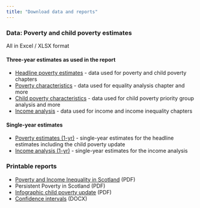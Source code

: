 ---
title: "Download data and reports"
---
  
### Data: Poverty and child poverty estimates

All in Excel / XLSX format

#### Three-year estimates as used in the report

- [Headline poverty estimates](xls/Poverty three-year average.xlsx) - data used for poverty and child poverty chapters
- [Poverty characteristics](xls/Poverty characteristics.xlsx) - data used for equality analysis chapter and more
- [Child poverty characteristics](xls/Child poverty characteristics.xlsx) - data used for child poverty priority group analysis and more
- [Income analysis](xls/Income three-year average.xlsx) - data used for income and income inequality chapters

#### Single-year estimates

- [Poverty estimates (1-yr)](xls/Poverty single year.xlsx) - single-year estimates for the headline estimates including the child poverty update
- [Income analysis (1-yr)](xls/Income single year.xlsx) - single-year estimates for the income analysis

### Printable reports

- [Poverty and Income Inequality in Scotland](https://www.gov.scot/binaries/content/documents/govscot/publications/statistics/2020/03/poverty-income-inequality-scotland-2016-19/documents/poverty-income-inequality-scotland-2016-19/poverty-income-inequality-scotland-2016-19/govscot%3Adocument/poverty-income-inequality-scotland-2016-19.pdf) (PDF)
- Persistent Poverty in Scotland (PDF)
- [Infographic child poverty update](https://www.gov.scot/binaries/content/documents/govscot/publications/statistics/2020/03/poverty-income-inequality-scotland-2016-19/documents/infographic-summary/infographic-summary/govscot%3Adocument/infographic-summary.pdf) (PDF)
- [Confidence intervals](https://www.gov.scot/binaries/content/documents/govscot/publications/statistics/2020/03/poverty-income-inequality-scotland-2016-19/documents/confidence-intervals/confidence-intervals/govscot%3Adocument/confidence-intervals.docx) (DOCX)

